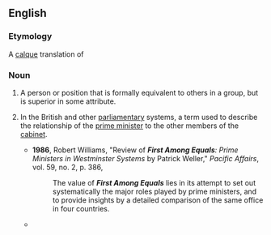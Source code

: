 ==English==

===Etymology===
A [[calque]] translation of {{etyl|la|en}} {{m|la|primus inter pares|}}

===Noun===
{{en-noun|head=[[first]] [[among]] [[equals]]|firsts among equals}}

# {{label|en|idiomatic}} A person or position that is formally equivalent to others in a group, but is superior in some attribute.
# {{label|en|British|politics}} In the British and other [[parliamentary]] systems, a term used to describe the relationship of the [[prime minister]] to the other members of the [[cabinet]].
#* '''1986''', Robert Williams, "Review of '''''First Among Equals''': Prime Ministers in Westminster Systems'' by Patrick Weller," ''Pacific Affairs'', vol. 59, no. 2, p. 386,
#*: The value of '''''First Among Equals''''' lies in its attempt to set out systematically the major roles played by prime ministers, and to provide insights by a detailed comparison of the same office in four countries.
#* {{quote-book|title=The Book I Won't be Writing and Other Essays‎|author=H. Y. Sharada Prasad|year=2003||page=40|passage=I wonder whether Margaret Thatcher, Harold Macmillan, Winston Churchill, Lloyd George, Benjamin Disraeli and William Gladstone (going back in time) thought of themselves as mere '''firsts among equals'''.}}